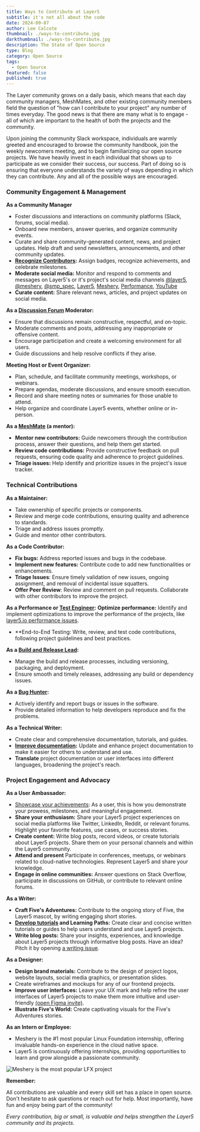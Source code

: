 ```yaml
---
title: Ways to Contribute at Layer5
subtitle: it's not all about the code
date: 2024-09-07
author: Lee Calcote
thumbnail: ./ways-to-contribute.jpg
darkthumbnail: ./ways-to-contribute.jpg
description: The State of Open Source
type: Blog
category: Open Source
tags:
  - Open Source
featured: false
published: true
---
```



<BlogWrapper>

<p>The Layer community grows on a daily basis, which means that each day <Link to="/community/managers">community managers</Link>, <Link to="/community/meshmates">MeshMates</Link>, and other existing <Link to="/community/members">community members</Link> field the question of "how can I contribute to your project" any number of times everyday. The good news is that there are many what is to engage - all of which are important to the health of both the projects and the community.</p> 

<p>Upon joining the community Slack workspace, individuals are warmly greeted and encouraged to browse the <Link to="/community/handbook">community handbook</Link>, join the weekly <Link to="/community/newcomers">newcomers meeting</Link>, and to begin familiarizing our <Link to="/projects">open source projects</Link>. We have heavily invest in each individual that shows up to participate as we consider their success, our success. Part of doing so is ensuring that everyone understands the variety of ways depending in which they can contribute. Any and all of the possible ways are encouraged. </p>

### Community Engagement & Management

**As a <Link to="/community/community-managers">Community Manager</Link>**
* Foster discussions and interactions on community platforms (Slack, forums, social media).
* <Link to="/newcomers">Onboard new members</Link>, answer queries, and organize community events.
* Curate and share community-generated content, news, and project updates. Help draft and send newsletters, announcements, and other community updates.
* **[Recognize Contributors](https://badges.layer5.io):** Assign badges, recognize achievements, and celebrate milestones.
* **Moderate social media:** Monitor and respond to comments and messages on Layer5's or it's project's social media channels [@layer5](https://x.com/layer5), [@meshery](https://x.com/mesheryio), [@smp_spec](https://x.com/smp_spec), [Layer5](https://www.linkedin.com/company/layer5), [Meshery](https://www.linkedin.com/showcase/meshery), [Performance](https://www.linkedin.com/showcase/service-mesh-performance), [YouTube](https://www.youtube.com/channel/UCFL1af7_wdnhHXL1InzaMvA?sub_confirmation=1)
* **Curate content:** Share relevant <Link to="/company/news">news</Link>, <Link to="/resources">articles</Link>, and <Link to="/projects">project</Link> updates on social media.

**As a [Discussion Forum](https://discuss.layer5.io) Moderator:**
* Ensure that discussions remain constructive, respectful, and on-topic.
* Moderate comments and posts, addressing any inappropriate or offensive content.
* Encourage participation and create a welcoming environment for all users.
* Guide discussions and help resolve conflicts if they arise.

**<Link to="/community/calendar">Meeting Host</Link> or <Link to="/communiity/events">Event Organizer</Link>:**
* Plan, schedule, and facilitate community meetings, workshops, or webinars.
* Prepare agendas, moderate discussions, and ensure smooth execution.
* Record and share meeting notes or summaries for those unable to attend.
* Help organize and coordinate Layer5 events, whether online or in-person.

**As a [MeshMate](https://layer5.io/community/meshmates) (a mentor):**
* **Mentor new contributors:**  Guide newcomers through the contribution process, answer their questions, and help them get started.
* **Review code contributions:**  Provide constructive feedback on pull requests, ensuring code quality and adherence to project guidelines.
* **Triage issues:**  Help identify and prioritize issues in the project's issue tracker.

### Technical Contributions

**As a Maintainer:**
* Take ownership of specific projects or components.
* Review and merge code contributions, ensuring quality and adherence to standards.
* Triage and address issues promptly.
* Guide and mentor other contributors.

**As a <Link to="/community/handbook/repository-overview">Code Contributor</Link>:**
* **Fix bugs:** Address reported issues and bugs in the codebase.
* **Implement new features:**  Contribute code to add new functionalities or enhancements.
* **Triage Issues**: Ensure timely validation of new issues, ongoing assignment, and removal of incidental issue squatters.
* **Offer Peer Review**: Review and comment on pull requests. Collaborate with other contributors to improve the project.

**As a Performance or [Test Engineer](https://docs.meshery.io/project/contributing/contributing-ui-tests):**
**Optimize performance:** Identify and implement optimizations to improve the performance of the projects, like [layer5.io performance issues](https://github.com/layer5io/layer5/issues?q=is%3Aopen+is%3Aissue+label%3Atype%2Fperformance).
* **End-to-End Testing: Write, review, and test code contributions, following project guidelines and best practices.

**As a [Build and Release Lead](https://docs.meshery.io/project/contributing/build-and-release):**
  * Manage the build and release processes, including versioning, packaging, and deployment.
  * Ensure smooth and timely releases, addressing any build or dependency issues.

**As a [Bug Hunter](https://github.com/issues?q=is%3Aopen+is%3Aissue+archived%3Afalse+org%3Alayer5io+org%3Ameshery+org%3Aservice-mesh-performance+org%3Aservice-mesh-patterns+org%3Alayer5labs):**
* Actively identify and report bugs or issues in the software.
* Provide detailed information to help developers reproduce and fix the problems.

**As a Technical Writer:**
* Create clear and comprehensive documentation, tutorials, and guides.
* **[Improve documentation](https://docs.layer5.io):** Update and enhance project documentation to make it easier for others to understand and use.
* **Translate** project documentation or user interfaces into different languages, broadening the project's reach.

### Project Engagement and Advocacy

**As a User Ambassador:**

* [Showcase your achievements](https://badges.layer5.io): As a user, this is how you demonstrate your prowess, milestones, and meaningful engagement.
* **Share your enthusiasm:** Share your Layer5 project experiences on social media platforms like Twitter, LinkedIn, Reddit, or relevant forums. Highlight your favorite features, use cases, or success stories.
* **Create content:** Write blog posts, record videos, or create tutorials about Layer5 projects.  Share them on your personal channels and within the Layer5 community.
* **<Link to="/community/events">Attend and present</Link>** Participate in conferences, meetups, or webinars related to cloud-native technologies. Represent Layer5 and share your knowledge.
* **Engage in online communities:**  Answer questions on Stack Overflow, participate in discussions on GitHub, or contribute to relevant online forums.

**As a <Link to="/community/handbook/writing-program">Writer</Link>:**
* **<Link to="/community/adventures-of-five-and-friends">Craft Five's Adventures</Link>:** Contribute to the ongoing story of Five, the Layer5 mascot, by writing engaging short stories.
* **<a href="https://docs.meshery.io/guides/tutorials">Develop tutorials</a> and <Link to="/learn/learning-paths">Learning Paths</Link>:** Create clear and concise written tutorials or guides to help users understand and use Layer5 projects.
* **<Link to="/blog">Write blog posts</Link>:**  Share your insights, experiences, and knowledge about Layer5 projects through informative blog posts. Have an idea? Pitch it by opening [a writing issue](https://github.com/layer5io/layer5/issues/new?assignees=&labels=area%2Fwriting%2C+help+wanted%2C+language%2Fenglish&projects=&template=writing.md&title=%5BWriting%5D). 

**As a Designer:**
* **<Link to="/company/brand">Design brand materials</Link>:**  Contribute to the design of project logos, website layouts, social media graphics, or presentation slides.
* Create wireframes and mockups for any of our <Link to="/community/handbook/repository-overview">frontend projects</Link>.
* **Improve user interfaces:** Leave your UX mark and help refine the user interfaces of Layer5 projects to make them more intuitive and user-friendly [(open Figma invite)](https://www.figma.com/team_invite/redeem/qJy1c95qirjgWQODApilR9).
* **<Link to="/community/adventures-of-five-and-friends">Illustrate Five's World</Link>:** Create captivating visuals for the Five's Adventures stories.

**As an <Link to="/careers/programs">Intern</Link> or <Link to="/careers">Employee</Link>:**
* Meshery is the #1 most popular Linux Foundation internship, offering invaluable hands-on experience in the cloud native space.
* Layer5 is continuously offering internships, providing opportunities to learn and grow alongside a passionate community.

<img src={popularProject} alt="Meshery is the most popular LFX project" className="image-center-shadow" />

**Remember:**

All contributions are valuable and every skill set has a place in open source.  Don't hesitate to ask questions or reach out for help.  Most importantly, have fun and enjoy being part of the community!

*Every contribution, big or small, is valuable and helps strengthen the Layer5 community and its projects.*

</BlogWrapper>
